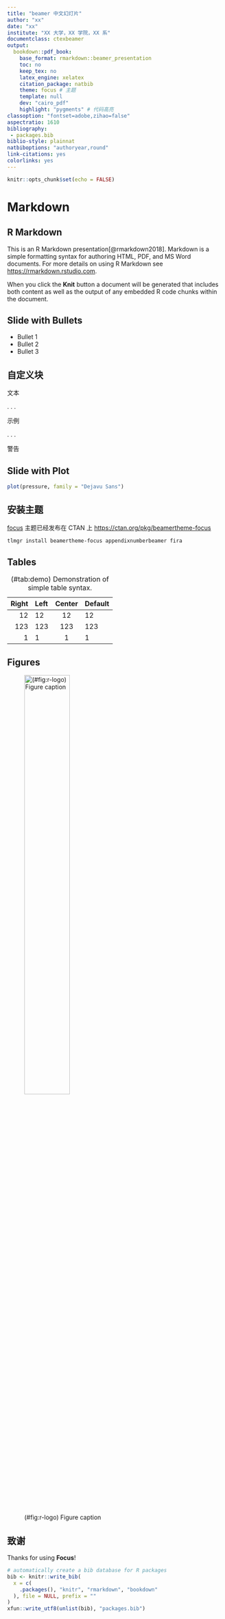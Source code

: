 ```yaml
---
title: "beamer 中文幻灯片"
author: "xx"
date: "xx"
institute: "XX 大学，XX 学院，XX 系"
documentclass: ctexbeamer
output: 
  bookdown::pdf_book: 
    base_format: rmarkdown::beamer_presentation
    toc: no
    keep_tex: no
    latex_engine: xelatex
    citation_package: natbib
    theme: focus # 主题
    template: null
    dev: "cairo_pdf"
    highlight: "pygments" # 代码高亮
classoption: "fontset=adobe,zihao=false"
aspectratio: 1610
bibliography: 
 - packages.bib
biblio-style: plainnat
natbiboptions: "authoryear,round"
link-citations: yes
colorlinks: yes
---
```


```r
knitr::opts_chunk$set(echo = FALSE)
```



# Markdown
## R Markdown

This is an R Markdown presentation[@rmarkdown2018]. Markdown is a simple formatting syntax for authoring HTML, PDF, and MS Word documents. For more details on using R Markdown see <https://rmarkdown.rstudio.com>.

When you click the **Knit** button a document will be generated that includes both content as well as the output of any embedded R code chunks within the document.

## Slide with Bullets

- Bullet 1
- Bullet 2
- Bullet 3

## 自定义块


::: {.block data-latex=""}
文本
:::

. . .

::: {.exampleblock data-latex=""}
示例
:::

. . .

::: {.alertblock data-latex=""}
警告
:::


## Slide with Plot

```r
plot(pressure, family = "Dejavu Sans")
```

## 安装主题

[focus](https://github.com/elauksap/focus-beamertheme) 主题已经发布在 CTAN 上 <https://ctan.org/pkg/beamertheme-focus>

```bash
tlmgr install beamertheme-focus appendixnumberbeamer fira
```

## Tables


Table: (\#tab:demo) Demonstration of simple table syntax.

  Right     Left     Center     Default
-------     ------ ----------   -------
     12     12        12            12
    123     123       123          123
      1     1          1             1

## Figures

![(\#fig:r-logo) Figure caption](`r knitr::fig_chunk('pressure', 'pdf')`){ width=50% }



## 致谢

Thanks for using **Focus**!

```r
# automatically create a bib database for R packages
bib <- knitr::write_bib(
  x = c(
    .packages(), "knitr", "rmarkdown", "bookdown"
  ), file = NULL, prefix = ""
)
xfun::write_utf8(unlist(bib), "packages.bib")
```
